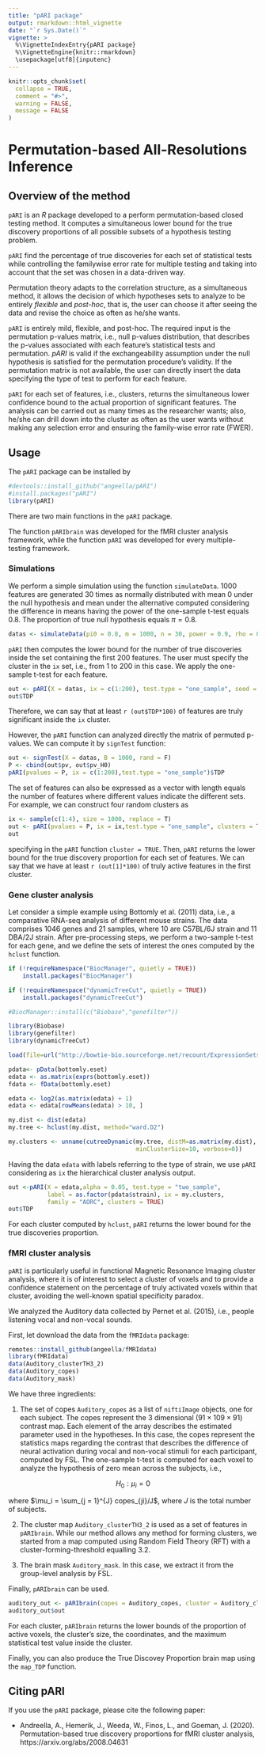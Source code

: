 ```yaml
---
title: "pARI package"
output: rmarkdown::html_vignette
date: "`r Sys.Date()`"
vignette: >
  %\VignetteIndexEntry{pARI package}
  %\VignetteEngine{knitr::rmarkdown}
  \usepackage[utf8]{inputenc}
---
```




```r
knitr::opts_chunk$set(
  collapse = TRUE,
  comment = "#>",
  warning = FALSE,
  message = FALSE
)
```

# Permutation-based All-Resolutions Inference

## Overview of the method

`pARI` is an _R_ package developed to a perform permutation-based closed testing method. It computes a simultaneous lower bound for the true discovery proportions of all possible subsets of a hypothesis testing problem.

`pARI` find the percentage of true discoveries for each set of statistical tests while controlling the familywise error rate for multiple testing and taking into account that the set was chosen in a data-driven way.

Permutation theory adapts to the correlation structure, as a simultaneous method, it allows the decision of which hypotheses sets to analyze to be entirely _flexible_ and _post-hoc_, that is, the user can choose it after seeing the data and revise the choice as often as he/she wants. 

`pARI` is entirely mild, flexible, and post-hoc. The required input is the permutation p-values matrix, i.e., null p-values distribution, that describes the p-values associated with each feature's statistical tests and permutation. *pARI* is valid if the exchangeability assumption under the null hypothesis is satisfied for the permutation procedure's validity. If the permutation matrix is not available, the user can directly insert the data specifying the type of test to perform for each feature.

`pARI` for each set of features, i.e., clusters, returns the simultaneous lower confidence bound to the actual proportion of significant features. The analysis can be carried out as many times as the researcher wants; also, he/she can drill down into the cluster as often as the user wants without making any selection error and ensuring the family-wise error rate (FWER).


## Usage

The `pARI` package can be installed by

```r
#devtools::install_github("angeella/pARI")
#install.packages("pARI")
library(pARI)
```

There are two main functions in the `pARI` package. 

The function `pARIbrain` was developed for the fMRI cluster analysis framework, while the function `pARI` was developed for every multiple-testing framework.


### Simulations

We perform a simple simulation using the function `simulateData`. $1000$ features are generated $30$ times as normally distributed with mean $0$ under the null hypothesis and mean under the alternative computed considering the difference in means having the power of the one-sample t-test equals $0.8$. The proportion of true null hypothesis equals $\pi = 0.8$.

```r
datas <- simulateData(pi0 = 0.8, m = 1000, n = 30, power = 0.9, rho = 0.5,seed = 123)
```

`pARI` then computes the lower bound for the number of true discoveries inside the set containing the first $200$ features. The user must specify the cluster in the `ix` set, i.e., from $1$ to $200$ in this case. We apply the one-sample t-test for each feature.

```r
out <- pARI(X = datas, ix = c(1:200), test.type = "one_sample", seed = 123)
out$TDP
```

Therefore, we can say that at least `r (out$TDP*100)` of features are truly significant inside the `ix` cluster.

However, the `pARI` function can analyzed directly the matrix of permuted p-values. We can compute it by `signTest` function:

```r
out <- signTest(X = datas, B = 1000, rand = F)
P <- cbind(out$pv, out$pv_H0)
pARI(pvalues = P, ix = c(1:200),test.type = "one_sample")$TDP
```

The set of features can also be expressed as a vector with length equals the number of features where different values indicate the different sets. For example, we can construct four random clusters as

```r
ix <- sample(c(1:4), size = 1000, replace = T)
out <- pARI(pvalues = P, ix = ix,test.type = "one_sample", clusters = TRUE)$TDP
out
```

specifying in the `pARI` function `cluster = TRUE`. Then, `pARI` returns the lower bound for the true discovery proportion for each set of features. We can say that we have at least `r (out[1]*100)` of truly active features in the first cluster.

### Gene cluster analysis

Let consider a simple example using Bottomly et al. (2011) data, i.e., a comparative RNA-seq analysis of different mouse strains. The data comprises $1046$ genes and $21$ samples, where $10$ are C57BL/6J strain and $11$ DBA/2J strain. After pre-processing steps, we perform a two-sample t-test for each gene, and we define the sets of interest the ones computed by the `hclust` function.

```r
if (!requireNamespace("BiocManager", quietly = TRUE))
    install.packages("BiocManager")

if (!requireNamespace("dynamicTreeCut", quietly = TRUE))
    install.packages("dynamicTreeCut")

#BiocManager::install(c("Biobase","genefilter"))

library(Biobase)
library(genefilter)
library(dynamicTreeCut)
```


```r
load(file=url("http://bowtie-bio.sourceforge.net/recount/ExpressionSets/bottomly_eset.RData"))

pdata<- pData(bottomly.eset)
edata <- as.matrix(exprs(bottomly.eset))
fdata <- fData(bottomly.eset)

edata <- log2(as.matrix(edata) + 1)
edata <- edata[rowMeans(edata) > 10, ]

my.dist <- dist(edata)
my.tree <- hclust(my.dist, method="ward.D2")

my.clusters <- unname(cutreeDynamic(my.tree, distM=as.matrix(my.dist),
                                    minClusterSize=10, verbose=0))
```

Having the data `edata` with labels referring to the type of strain, we use `pARI` considering as `ix` the hierarchical cluster analysis output.

```r
out <-pARI(X = edata,alpha = 0.05, test.type = "two_sample", 
           label = as.factor(pdata$strain), ix = my.clusters,
           family = "AORC", clusters = TRUE)
out$TDP
```

For each cluster computed by `hclust`, `pARI` returns the lower bound for the true discoveries proportion.

### fMRI cluster analysis

`pARI` is particularly useful in functional Magnetic Resonance Imaging cluster analysis, where it is of interest to select a cluster of voxels and to provide a confidence statement on the percentage of truly activated voxels within that cluster, avoiding the well-known spatial specificity paradox.

We analyzed the Auditory data collected by Pernet et al. (2015), i.e., people listening vocal and non-vocal sounds.

First, let download the data from the `fMRIdata` package:

```r
remotes::install_github(angeella/fMRIdata)
library(fMRIdata)
data(Auditory_clusterTH3_2)
data(Auditory_copes)
data(Auditory_mask)
```

We have three ingredients:

 1. The set of copes `Auditory_copes` as a list of `niftiImage` objects, one for each subject. The copes represent the $3$ dimensional ($91 \times 109 \times 91$) contrast map. Each element of the array describes the estimated parameter used in the hypotheses. In this case, the copes represent the statistics maps regarding the contrast that describes the difference of neural activation during vocal and non-vocal stimuli for each participant, computed by FSL. The one-sample t-test is computed for each voxel to analyze the hypothesis of zero mean across the subjects, i.e.,

$$
H_0 : \mu_i = 0
$$

where $\mu_i = \sum_{j = 1}^{J} copes_{ji}/J$, where $J$ is the total number of subjects. 

 2. The cluster map `Auditory_clusterTH3_2` is used as a set of features in `pARIbrain`. While our method allows any method for forming clusters, we started from a map computed using Random Field Theory (RFT) with a cluster-forming-threshold equalling $3.2$.
 
 3. The brain mask `Auditory_mask`. In this case, we extract it from the group-level analysis by FSL.

Finally, `pARIbrain` can be used. 

```r
auditory_out <- pARIbrain(copes = Auditory_copes, cluster = Auditory_clusterTH3_2, mask = Auditory_mask, alpha = 0.05, silent = TRUE)
auditory_out$out
```

For each cluster, `pARIbrain` returns the lower bounds of the proportion of active voxels, the cluster's size, the coordinates, and the maximum statistical test value inside the cluster.

Finally, you can also produce the True Discovey Proportion brain map using the `map_TDP` function.

## Citing pARI

If you use the `pARI` package, please cite the following paper:

- Andreella, A., Hemerik, J., Weeda, W., Finos, L., and Goeman, J. (2020). Permutation-based true discovery proportions for fMRI cluster analysis, https://arxiv.org/abs/2008.04631